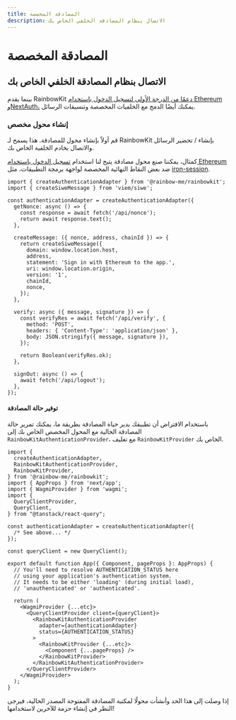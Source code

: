 ```yaml
---
title: المصادقة المخصصة
description: الاتصال بنظام المصادقة الخلفي الخاص بك
---
```


# المصادقة المخصصة

## الاتصال بنظام المصادقة الخلفي الخاص بك

بينما يقدم RainbowKit [دعمًا من الدرجة الأولى لتسجيل الدخول باستخدام Ethereum وNextAuth،](/docs/authentication#set-up-sign-in-with-ethereum-and-nextauth) يمكنك أيضًا الدمج مع الخلفيات المخصصة وتنسيقات الرسائل.

### إنشاء محول مخصص

قم أولاً بإنشاء محول للمصادقة. هذا يسمح لـ RainbowKit بإنشاء / تحضير الرسائل والاتصال بخادم الخلفية الخاص بك.

كمثال، يمكننا صنع محول مصادقة يتيح لنا استخدام [تسجيل الدخول باستخدام Ethereum](https://login.xyz) ضد بعض النقاط النهائية المخصصة لواجهة برمجة التطبيقات، مثل [iron-session](https://github.com/rainbow-me/rainbowkit/tree/main/examples/with-next-siwe-iron-session).

```tsx
import { createAuthenticationAdapter } from '@rainbow-me/rainbowkit';
import { createSiweMessage } from 'viem/siwe';

const authenticationAdapter = createAuthenticationAdapter({
  getNonce: async () => {
    const response = await fetch('/api/nonce');
    return await response.text();
  },

  createMessage: ({ nonce, address, chainId }) => {
    return createSiweMessage({
      domain: window.location.host,
      address,
      statement: 'Sign in with Ethereum to the app.',
      uri: window.location.origin,
      version: '1',
      chainId,
      nonce,
    });
  },

  verify: async ({ message, signature }) => {
    const verifyRes = await fetch('/api/verify', {
      method: 'POST',
      headers: { 'Content-Type': 'application/json' },
      body: JSON.stringify({ message, signature }),
    });

    return Boolean(verifyRes.ok);
  },

  signOut: async () => {
    await fetch('/api/logout');
  },
});
```

#### توفير حالة المصادقة

باستخدام الافتراض أن تطبيقك يدير حياة المصادقة بطريقة ما، يمكنك تمرير حالة المصادقة الحالية مع المحول المخصص الخاص بك إلى `RainbowKitAuthenticationProvider`، مع تغليف `RainbowKitProvider` الخاص بك.

```tsx
import {
  createAuthenticationAdapter,
  RainbowKitAuthenticationProvider,
  RainbowKitProvider,
} from '@rainbow-me/rainbowkit';
import { AppProps } from 'next/app';
import { WagmiProvider } from 'wagmi';
import {
  QueryClientProvider,
  QueryClient,
} from "@tanstack/react-query";

const authenticationAdapter = createAuthenticationAdapter({
  /* See above... */
});

const queryClient = new QueryClient();

export default function App({ Component, pageProps }: AppProps) {
  // You'll need to resolve AUTHENTICATION_STATUS here
  // using your application's authentication system.
  // It needs to be either 'loading' (during initial load),
  // 'unauthenticated' or 'authenticated'.

  return (
    <WagmiProvider {...etc}>
      <QueryClientProvider client={queryClient}>
        <RainbowKitAuthenticationProvider
          adapter={authenticationAdapter}
          status={AUTHENTICATION_STATUS}
        >
          <RainbowKitProvider {...etc}>
            <Component {...pageProps} />
          </RainbowKitProvider>
        </RainbowKitAuthenticationProvider>
      </QueryClientProvider>
    </WagmiProvider>
  );
}
```

إذا وصلت إلى هذا الحد وأنشأت محولًا لمكتبة المصادقة المفتوحة المصدر الحالية، فيرجى النظر في إنشاء حزمة للآخرين لاستخدامها!
